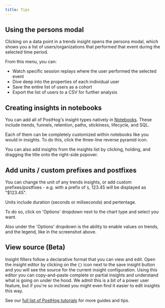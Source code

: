 ```yaml
---
title: Tips
---
```


## Using the persons modal

Clicking on a data point in a trends insight opens the persons modal, which shows you a list of users/organizations that performed that event during the selected time period.

<ProductScreenshot
    imageLight = {personsLight} 
    imageDark = {personsDark}
    classes="rounded"
    alt="All persons who performed an event"
/>

From this menu, you can:
- Watch specific session replays where the user performed the selected event
- Dive deep into the properties of each individual user
- Save the entire list of users as a cohort
- Export the list of users to a CSV for further analysis

## Creating insights in notebooks

You can add all of PostHog's insight types natively in [Notebooks](/docs/notebooks). These include trends, funnels, retention, paths, stickiness, lifecycle, and SQL.

Each of them can be completely customized within notebooks like you would in insights. To do this, click the three-line reverse pyramid icon.

<ProductVideo
    videoLight={insightsLight} 
    videoDark={insightsDark}
    alt="Insight" 
    classes="rounded"
/>

You can also add insights from the insights list by clicking, holding, and dragging the title onto the right-side popover.

## Add units / custom prefixes and postfixes

You can change the unit of any trends insights, or add custom prefixes/postfixes - e.g. with a prefix of `$`, 123.45 will be displayed as "$123.45".

Units include duration (seconds or miliseconds) and pertentage.

<ProductScreenshot
    imageLight = {prefixLight} 
    imageDark = {prefixDark}
    classes="rounded"
    alt="Unit and prefix options"
/>

To do so, click on 'Options' dropdown next to the chart type and select you want.

<ProductScreenshot
    imageLight = {legendLight} 
    imageDark = {legendDark}
    classes="rounded"
    alt="Series legend"
/>

Also under the 'Options' dropdown is the ability to enable values on trends, and the legend, like in the screenshot above.

## View source (Beta)

Insight filters follow a declarative format that you can view and edit. Open the insight editor by clicking on the `{}` icon next to the save insight button and you will see the source for the current insight configuration. Using this editor you can copy-and-paste complete or partial insights and understand what is going on under the hood. We admit this is a bit of a power user feature, but if you're so inclined you might even find it easier to edit insights this way.

<ProductScreenshot
    imageLight = {insightsSourceLight} 
    imageDark = {insightsSourceDark}
    classes="rounded"
    alt="View insight configuration source"
/>

See our [full list of PostHog tutorials](/tutorials) for more guides and tips.